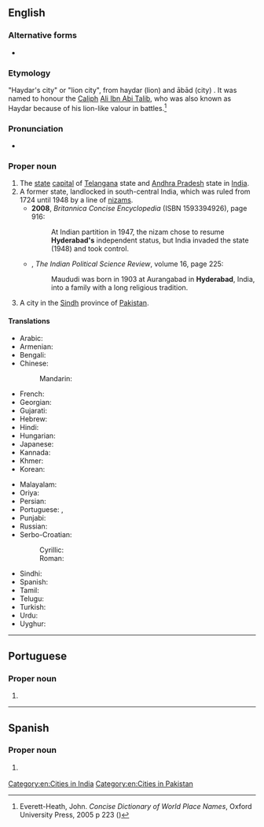 ==English==
{{wikipedia|Hyderabad, India}}
{{wikipedia|Hyderabad, Sindh}}

===Alternative forms===
* {{alter|en|Haidarabad}}

===Etymology===
"Haydar's city" or "lion city", from haydar (lion) and ābād (city) {{suffix|haydar|abad|lang=en}}. It was named to honour the [[Caliph]] [[Ali Ibn Abi Talib]], who was also known as Haydar because of his lion-like valour in battles.<ref name="Everett-Heath2005">Everett-Heath, John. ''Concise Dictionary of World Place Names'', Oxford University Press, 2005 p&nbsp;223 ({{ISBN|978-0-19-860537-9}})</ref>

<references />

===Pronunciation===
* {{IPA|/ˈhaɪdəɹəbɑːd/|lang=en}}

===Proper noun===
{{en-proper noun}}

# The [[state]] [[capital]] of [[Telangana]] state and [[Andhra Pradesh]] state in [[India]].
# A former state, landlocked in south-central India, which was ruled from 1724 until 1948 by a line of [[nizam]]s.
#* '''2008''', ''Britannica Concise Encyclopedia'' (ISBN 1593394926), page 916:
#*: At Indian partition in 1947, the nizam chose to resume '''Hyderabad's''' independent status, but India invaded the state (1948) and took control.
#* {{rfdate}}, ''The Indian Political Science Review'', volume 16, page 225:
#*: Maududi was born in 1903 at Aurangabad in '''Hyderabad''', India, into a family with a long religious tradition.
# A city in the [[Sindh]] province of [[Pakistan]].

====Translations====
{{trans-top|capital of Telangana}}
* Arabic: {{t|ar|حَيْدَر أَبَاد|m}}
* Armenian: {{t|hy|Հայդարաբադ}}
* Bengali: {{t|bn|হায়দরাবাদ|tr=haydôrabad|sc=Beng}}
* Chinese:
*: Mandarin: {{t|cmn|海得拉巴|tr=Hǎidelābā|sc=Hani}}
* French: {{t|fr|Hyderābād}}
* Georgian: {{t|ka|ჰაიდარაბადი}}
* Gujarati: {{t|gu|હૈદરાબાદ|tr=Haidarābād|sc=Gujr}}
* Hebrew: {{t|he|היידראבאד|sc=Hebr}}
* Hindi: {{t|hi|हैदराबाद|tr=haidarābād|sc=Deva}}
* Hungarian: {{t+|hu|Haidarábád}}
* Japanese: {{t|ja|ハイデラバード|tr=Haiderabādo}}
* Kannada: {{t+|kn|ಹೈದರಾಬಾದ್|sc=Knda}}
* Khmer: {{t|km|ហ៊ី​ដឺ​រ៉ា​បេ​ដ|tr=hiidəɨraabaed|sc=Khmr}}
* Korean: {{t|ko|하이데라바드|tr=Haiderabadeu}}
{{trans-mid}}
* Malayalam: {{t|ml|ഹൈദരാബാദ്|sc=Mlym}}
* Oriya: {{t|or|ହୈଦରାବାଦ|tr=Haidôrābādô|sc=Orya}}
* Persian: {{t|fa|حیدرآباد|tr=Heydar-âbâd|sc=fa-Arab}}
* Portuguese: {{t|pt|Hyderabad|f}}, {{t|pt|Hiderabade|f}}
* Punjabi: {{t|pa|ਹੈਦਰਾਬਾਦ|tr=Haidarābād|sc=Guru}}
* Russian: {{t+|ru|Хайдараба́д|m}}
* Serbo-Croatian:
*: Cyrillic: {{t|sh|Хајдерабад|m|sc=Cyrl}}
*: Roman: {{t|sh|Hajderabad|m}}
* Sindhi: {{t|sd|حيدر اباد|alt=حيدر آباد|tr=Haidarābād|sc=sd-Arab}}
* Spanish: {{t+|es|Hyderabad}}
* Tamil: {{t|ta|ஐதராபாத்|sc=Taml}}
* Telugu: {{t|te|హైదరాబాదు|sc=Telu}}
* Turkish: {{t|tr|Haydarabad}}
* Urdu: {{t|ur|حیدرآباد|tr=haidarābād|sc=ur-Arab}}
* Uyghur: {{t|ug|ھەيدەرئاباد‏‎}}
{{trans-bottom}}

[[Category:en:Cities in India]]
[[Category:en:Cities in Pakistan]]

----

==Portuguese==

===Proper noun===
{{pt-proper noun|f}}

# {{alternative form of|Hiderabade|lang=pt}}

----

==Spanish==
{{wikipedia|lang=es}}

===Proper noun===
{{es-proper noun}}

# {{l|en|Hyderabad}} {{gloss|capital of Telangana}}
